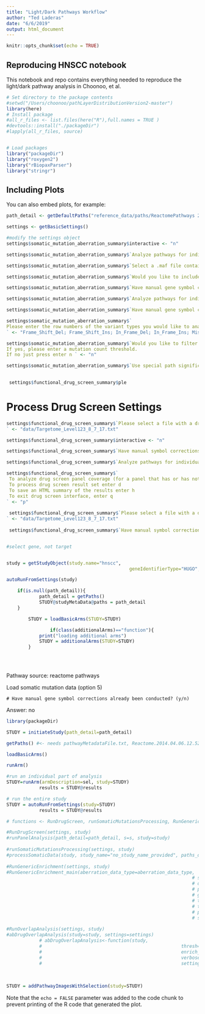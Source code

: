 ```yaml
---
title: "Light/Dark Pathways Workflow"
author: "Ted Laderas"
date: "6/6/2019"
output: html_document
---
```


```r
knitr::opts_chunk$set(echo = TRUE)
```

## Reproducing HNSCC notebook

This notebook and repo contains everything needed to reproduce the light/dark pathway analysis in Choonoo, et al.

```r
# Set directory to the package contents
#setwd("/Users/choonoo/pathLayerDistributionVersion2-master")
library(here)
# Install package
#all_r_files <- list.files(here("R"),full.names = TRUE )
#devtools::install("./packageDir")
#lapply(all_r_files, source)


# Load packages
library("packageDir")
library("roxygen2")
library("rBiopaxParser")
library("stringr")
```

## Including Plots

You can also embed plots, for example:

```r
path_detail <- getDefaultPaths("reference_data/paths/ReactomePathways 2015 02 17 13 46 25 2019.06.10 18.48.35.txt")

settings <- getBasicSettings()

#modify the settings object
settings$somatic_mutation_aberration_summary$interactive <- "n"

settings$somatic_mutation_aberration_summary$`Analyze pathways for individual members of the cohort? (y or n) `<- "n"

settings$somatic_mutation_aberration_summary$`Select a .maf file containing the data set to be analyzed.` <- "data/TCGA.HNSC.mutect.84c7a87a-9dcc-48fb-bd69-ba9d6e6f3ca2.DR-7.0.somatic_cleaned.maf"

settings$somatic_mutation_aberration_summary$`Would you like to include PolyPhen analysis results in this analysis? (y/n) `<- "n"

settings$somatic_mutation_aberration_summary$`Have manual gene symbol corrections already been conducted? (y/n)` <- "y"

settings$somatic_mutation_aberration_summary$`Analyze pathways for individual members of the cohort? (y or n) ` <- "n"

settings$somatic_mutation_aberration_summary$`Have manual gene symbol corrections already been conducted? (y/n)` <- "y"

settings$somatic_mutation_aberration_summary$`
Please enter the row numbers of the variant types you would like to analyze (sepparated by a space).
` <- "Frame_Shift_Del; Frame_Shift_Ins; In_Frame_Del; In_Frame_Ins; Missense_Mutation; Nonsense_Mutation; Nonstop_Mutation; Splice_Site"

settings$somatic_mutation_aberration_summary$`Would you like to filter out hypermutators?
If yes, please enter a mutation count threshold.
If no just press enter n ` <- "n"

settings$somatic_mutation_aberration_summary$`Use special path significance analysis settings for this data type? (y/n)` <- "n"

 
 settings$functional_drug_screen_summary$ple
```


# Process Drug Screen Settings

```r
settings$functional_drug_screen_summary$`Please select a file with a drug screen results data set
` <- "data/Targetome_Level123_8_7_17.txt"

settings$functional_drug_screen_summary$interactive <- "n"

settings$functional_drug_screen_summary$`Have manual symbol corrections been performed yet for the current data set? (y/n)` <- "y"

settings$functional_drug_screen_summary$`Analyze pathways for individual members of the cohort? (y or n) ` <- "n"

settings$functional_drug_screen_summary$`
 To analyze drug screen panel coverage (for a panel that has or has not been run), enter p
 To process drug screen result set enter d
 To save an HTML summary of the results enter h
 To exit drug screen interface, enter q
` <- "p"
 
 settings$functional_drug_screen_summary$`Please select a file with a drug screen results data set
` <- "data/Targetome_Level123_8_7_17.txt"
 
 settings$functional_drug_screen_summary$`Have manual symbol corrections been performed yet for the current data set? (y/n)` <- "y"


#select gene, not target


study = getStudyObject(study.name="hnscc", 
											 geneIdentifierType="HUGO",path_detail = path_detail, settings = settings)

autoRunFromSettings(study)

```


```r
	if(is.null(path_detail)){
			path_detail = getPaths()
			STUDY@studyMetaData@paths = path_detail
	}

		STUDY = loadBasicArms(STUDY=STUDY)

				if(class(additionalArms)=="function"){
			print("loading additional arms")
			STUDY = additionalArms(STUDY=STUDY)
		}
		
		
```

```

```
Pathway source: reactome pathways


Load somatic mutation data (option 5)


```
# Have manual gene symbol corrections already been conducted? (y/n)
```
Answer: no



```r
library(packageDir)

STUDY = initiateStudy(path_detail=path_detail)

getPaths() #<- needs pathwayMetadataFile.txt, Reactome.2014.04.06.12.52.27.txt

loadBasicArms()

runArm()

#run an individual part of analysis
STUDY=runArm(armDescription=sel, study=STUDY)
			results = STUDY@results

# run the entire study
STUDY = autoRunFromSettings(study=STUDY)
			results = STUDY@results

# functions <- RunDrugScreen, runSomaticMutationsProcessing, RunGenericEnrichment, RunOverlapAnalysis

#RunDrugScreen(settings, study)
#runPanelAnalysis(path_detail=path_detail, s=s, study=study)
			
#runSomaticMutationsProcessing(settings, study)
#processSomaticData(study, study_name="no_study_name_provided", paths_detail, s=list())
			
#RunGenericEnrichment(settings, study)
#RunGenericEnrichment_main(aberration_data_type=aberration_data_type,
																	# study=study,
																	# dataSetName=dataSetName,
																	# pgm=NULL,
																	# genevector=NULL,
																	# targetName=targetName,
																	# target_list=target_list,
																	# path_detail=study@studyMetaData@paths, 
																	# s=s)
			
#RunOverlapAnalysis(settings, study)
#abDrugOverlapAnalysis(study=study, settings=settings)
			# abDrugOverlapAnalysis<-function(study,
			# 													thresh=0.05,
			# 													enrich_col="hyperg_p_w_FDR",
			# 													verbose=T,
			# 													settings=NULL)
			
			
			
STUDY = addPathwayImagesWithSelection(study=STUDY)

```

Note that the `echo = FALSE` parameter was added to the code chunk to prevent printing of the R code that generated the plot.
